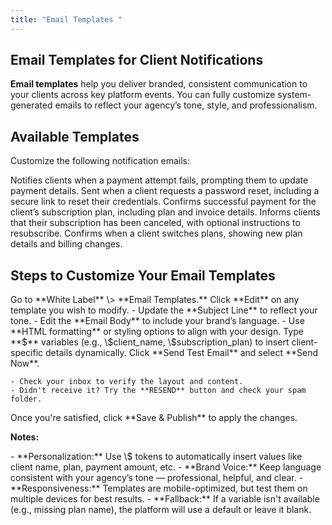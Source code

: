 ```yaml
---
title: "Email Templates "
---
```


## **Email Templates for Client Notifications**

**Email templates** help you deliver branded, consistent communication to your clients across key platform events. You can fully customize system-generated emails to reflect your agency’s tone, style, and professionalism.

## **Available Templates**

Customize the following notification emails:

<AccordionGroup>
  <Accordion title="Payment Failure Notification">
    Notifies clients when a payment attempt fails, prompting them to update payment details.
  </Accordion>
  <Accordion title="Password Reset Notification">
    Sent when a client requests a password reset, including a secure link to reset their credentials.
  </Accordion>
  <Accordion title="Subscription Payment Confirmation">
    Confirms successful payment for the client’s subscription plan, including plan and invoice details.
  </Accordion>
  <Accordion title="Subscription Cancellation Notification">
    Informs clients that their subscription has been canceled, with optional instructions to resubscribe.
  </Accordion>
  <Accordion title="Subscription Plan Change Notification">
    Confirms when a client switches plans, showing new plan details and billing changes.
  </Accordion>
</AccordionGroup>

## **Steps to Customize Your Email Templates**

<Steps>
  <Step title="Navigate to Email Templates" stepNumber={1} titleSize="p">
    Go to **White Label** \> **Email Templates.**
  </Step>
  <Step title="Select & Edit Template" stepNumber={2} titleSize="p">
    Click **Edit** on any template you wish to modify.
  </Step>
  <Step title="Customize Content" stepNumber={3} titleSize="p">
    - Update the **Subject Line** to reflect your tone.
    - Edit the **Email Body** to include your brand’s language.
    - Use **HTML formatting** or styling options to align with your design.
  </Step>
  <Step title="Personalize with Variables" stepNumber={4} titleSize="p">
    Type **$** variables (e.g., \$client_name, \$subscription_plan) to insert client-specific details dynamically.
  </Step>
  <Step title="Send a Test Email" stepNumber={5} titleSize="p">
    Click **Send Test Email** and select **Send Now**.

    - Check your inbox to verify the layout and content.
    - Didn't receive it? Try the **RESEND** button and check your spam folder.
  </Step>
  <Step title="Save & Publish" stepNumber={6} titleSize="p">
    Once you're satisfied, click **Save & Publish** to apply the changes.
  </Step>
</Steps>

**Notes:**

<Note>
  - **Personalization:** Use \$ tokens to automatically insert values like client name, plan, payment amount, etc.
  - **Brand Voice:** Keep language consistent with your agency’s tone — professional, helpful, and clear.
  - **Responsiveness:** Templates are mobile-optimized, but test them on multiple devices for best results.
  - **Fallback:** If a variable isn't available (e.g., missing plan name), the platform will use a default or leave it blank.
</Note>